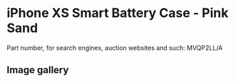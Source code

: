 
# iPhone XS Smart Battery Case - Pink Sand

Part number, for search engines, auction websites and such: MVQP2LL/A

## Image gallery

<div style={{ width: "768px" }}>
  <GalleryComponent
    images={[
      {
        original: "/everysource/MVQP2.png",
        thumbnail: "/everypreview/MVQP2.png",
      },
      {
        original: "/everysource/MVQP2_AV2.png",
        thumbnail: "/everypreview/MVQP2_AV2.png",
      },
      {
        original: "/everysource/MVQP2_AV3.png",
        thumbnail: "/everypreview/MVQP2_AV3.png",
      },
      {
        original: "/everysource/MVQP2_AV4.png",
        thumbnail: "/everypreview/MVQP2_AV4.png",
      },
      {
        original: "/everysource/MVQP2_AV5.png",
        thumbnail: "/everypreview/MVQP2_AV5.png",
      },
      {
        original: "/everysource/MVQP2_AV6.png",
        thumbnail: "/everypreview/MVQP2_AV6.png",
      }
    ]}
  />
</div>